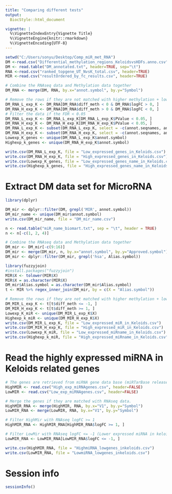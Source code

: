 ```yaml
---
title: "Comparing different tests"
output:
  BiocStyle::html_document

vignette: |
  %\VignetteIndexEntry{Vignette Title}
  %\VignetteEngine{knitr::rmarkdown}
  %\VignetteEncoding{UTF-8}
---
```

```r
setwd("C:/Users/sonyu/Desktop/Comp_miR_met_RNA")
DM <-read.csv("Differential_methylation_regions_KeloidsvsHDFs.anno.csv", header=TRUE)
DM <- read.table("DM_annotated.txt", header=TRUE, sep="\t")
RNA <-read.csv("ranked_topgene_UT_NvsK_total.csv", header=TRUE)
MIR <-read.csv("resultOrdered_by_fc_results.csv", header=TRUE)
```

```r
# Combine the RNAseq data and Methylation data together
DM_RNA <- merge(DM, RNA, by.x="annot.symbol", by.y="Symbol")

# Remove the rows if they are not matched with higher methylation + low exp or low methylation + high exp (logfc +/- 1)
DM_RNA_L_exp_K <- DM_RNA[DM_RNA$diff_meth < 0 & DM_RNA$logFC > 0, ]
DM_RNA_H_exp_K <- DM_RNA[DM_RNA$diff_meth > 0 & DM_RNA$logFC < 0, ]
# Filter the data if the FDR < 0.05
DM_RNA_L_exp_K <- DM_RNA_L_exp_K[DM_RNA_L_exp_K$PValue < 0.05, ]
DM_RNA_H_exp_K <- DM_RNA_H_exp_K[DM_RNA_H_exp_K$PValue < 0.05, ]
DM_RNA_L_exp_K <- subset(DM_RNA_L_exp_K, select = -c(annot.seqnames, annot.start, annot.end, annot.width, annot.strand, annot.id, annot.tx_id, start, end, width, strand, annot.gene_id, X))
DM_RNA_H_exp_K <- subset(DM_RNA_H_exp_K, select = -c(annot.seqnames, annot.start, annot.end, annot.width, annot.strand, annot.id, annot.tx_id, start, end, width, strand, annot.gene_id, X))
Lowexp_K_genes <- unique(DM_RNA_L_exp_K$annot.symbol)
Highexp_k_genes <- unique(DM_RNA_H_exp_K$annot.symbol)

write.csv(DM_RNA_L_exp_K, file = "Low_expressed_genes_in_Keloids.csv")
write.csv(DM_RNA_H_exp_K, file = "High_expressed_genes_in_Keloids.csv")
write.csv(Lowexp_K_genes, file = "Low_expressed_genes_name_in_Keloids.csv")
write.csv(Highexp_k_genes, file = "High_expressed_genes_name_in_Keloids.csv")
```

# Extract DM data set for MicroRNA
```r
library(dplyr)

DM_mir <- dplyr::filter(DM, grepl('MIR', annot.symbol))
DM_mir_name <- unique(DM_mir$annot.symbol)
write.csv(DM_mir_name, file = "DM_mir_name.csv")

n <- read.table("miR_name_biomart.txt", sep = "\t", header = TRUE)
n <- n[-c(1, 2, 4)]

# Combine the RNAseq data and Methylation data together
DM_mir <- DM_mir[-c(9:16)]
DM_mir <- merge(DM_mir, n, by.x="annot.symbol", by.y="Approved.symbol")
DM_mir <- dplyr::filter(DM_mir, grepl('hsa', Alias.symbol))

library(fuzzyjoin)
#install.packages("fuzzyjoin")
MIR$X <- tolower(MIR$X)
MIR$X = as.character(MIR$X)
DM_mir$Alias.symbol = as.character(DM_mir$Alias.symbol)
t <- MIR %>% regex_inner_join(DM_mir, by = c(X = "Alias.symbol"))

# Remove the rows if they are not matched with higher methylation + low exp or low methylation + high exp
DM_MIR_L_exp_K <- t[t$diff_meth <= -1, ]
DM_MIR_H_exp_K <- t[t$diff_meth >= 1, ]
Lowexp_K_miR <- unique(DM_MIR_L_exp_K$X)
Highexp_k_miR <- unique(DM_MIR_H_exp_K$X)
write.csv(DM_MIR_L_exp_K, file = "Low_expressed_miR_in_Keloids.csv")
write.csv(DM_MIR_H_exp_K, file = "High_expressed_miR_in_Keloids.csv")
write.csv(Lowexp_K_miR, file = "Low_expressed_miRname_in_Keloids.csv")
write.csv(Highexp_k_miR, file = "High_expressed_miRname_in_Keloids.csv")
```

# Read the highly expressed miRNA in Keloids related genes  
```r
# The genes are retrieved from miRNA gene data base (miRTarBase release 8.0) using cytargetlinker.
HighMIR <- read.csv("High_exp_miRNAgenes.csv", header=FALSE)
LowMIR <- read.csv("Low_exp_miRNAgenes.csv", header=FALSE)

# Merge the genes if they are matched with RNAseq data.
HighMIR_RNA <- merge(HighMIR, RNA, by.x="V1", by.y="Symbol")
LowMIR_RNA <- merge(LowMIR, RNA, by.x="V1", by.y="Symbol")

# Filter HighMir with RNAseq logFC >= 1
HighMIR_RNA <- HighMIR_RNA[HighMIR_RNA$logFC >= 1, ]

# Filter LowMir with RNAseq logFC <= -1 (Lower expressed miRNA in keloids -> higher expressed genes in keloids)
LowMIR_RNA <- LowMIR_RNA[LowMIR_RNA$logFC <= -1, ]

write.csv(HighMIR_RNA, file = "HighmiRNA_lowgenes_inkeloids.csv")
write.csv(LowMIR_RNA, file = "LowmiRNA_lowgenes_inkeloids.csv")
```


# Session info {.unnumbered}

```r
sessionInfo()
```
